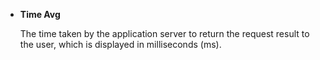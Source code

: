-   **Time Avg**

    The time taken by the application server to return the request result to the user, which is displayed in milliseconds (ms).
